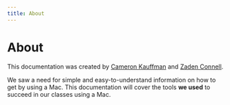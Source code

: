 ```yaml
---
title: About
---
```


# About

This documentation was created by [Cameron Kauffman](https://github.com/wzid) and [Zaden Connell](https://github.com/PostGuitarist).

We saw a need for simple and easy-to-understand information on how to get by using a Mac.
This documentation will cover the tools **we used** to succeed in our classes using a Mac.